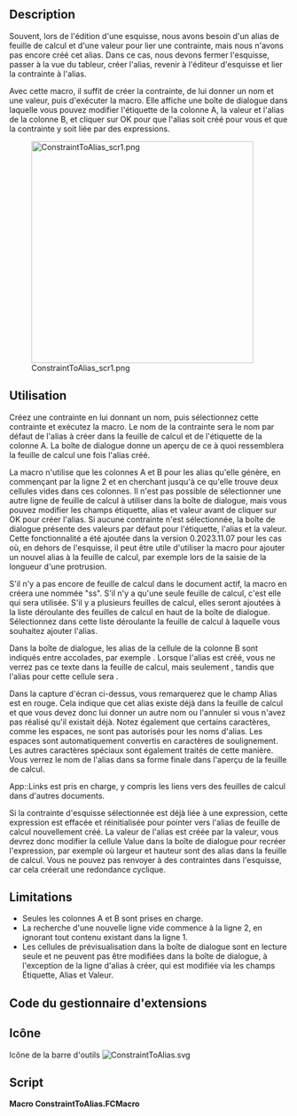 <languages/>

{{Macro/fr
|Name=Macro ConstraintToAlias
|Name/fr=Macro ConstraintToAlias
|Icon=ConstraintToAlias.svg
|Description=Créer un alias depuis l'éditeur de Sketcher à partir d'une contrainte nommée sélectionnée.
|Author=TheMarkster
|Version=0.2023.12.10
|Date=2023-12.10
|FCVersion=0.21
|Download=[https://wiki.freecad.org/images/3/31/ConstraintToAlias.svg Icône de la barre d'outils]
}}

==Description==

Souvent, lors de l'édition d'une esquisse, nous avons besoin d'un alias de feuille de calcul et d'une valeur pour lier une contrainte, mais nous n'avons pas encore créé cet alias. Dans ce cas, nous devons fermer l'esquisse, passer à la vue du tableur, créer l'alias, revenir à l'éditeur d'esquisse et lier la contrainte à l'alias.

Avec cette macro, il suffit de créer la contrainte, de lui donner un nom et une valeur, puis d'exécuter la macro. Elle affiche une boîte de dialogue dans laquelle vous pouvez modifier l'étiquette de la colonne A, la valeur et l'alias de la colonne B, et cliquer sur OK pour que l'alias soit créé pour vous et que la contrainte y soit liée par des expressions.

[[File:ConstraintToAlias_scr1.png|400px]]

<span id="Usage"></span>
==Utilisation==

Créez une contrainte en lui donnant un nom, puis sélectionnez cette contrainte et exécutez la macro. Le nom de la contrainte sera le nom par défaut de l'alias à créer dans la feuille de calcul et de l'étiquette de la colonne A. La boîte de dialogue donne un aperçu de ce à quoi ressemblera la feuille de calcul une fois l'alias créé. 

La macro n'utilise que les colonnes A et B pour les alias qu'elle génère, en commençant par la ligne 2 et en cherchant jusqu'à ce qu'elle trouve deux cellules vides dans ces colonnes. Il n'est pas possible de sélectionner une autre ligne de feuille de calcul à utiliser dans la boîte de dialogue, mais vous pouvez modifier les champs étiquette, alias et valeur avant de cliquer sur OK pour créer l'alias. Si aucune contrainte n'est sélectionnée, la boîte de dialogue présente des valeurs par défaut pour l'étiquette, l'alias et la valeur. Cette fonctionnalité a été ajoutée dans la version 0.2023.11.07 pour les cas où, en dehors de l'esquisse, il peut être utile d'utiliser la macro pour ajouter un nouvel alias à la feuille de calcul, par exemple lors de la saisie de la longueur d'une protrusion.

S'il n'y a pas encore de feuille de calcul dans le document actif, la macro en créera une nommée "ss". S'il n'y a qu'une seule feuille de calcul, c'est elle qui sera utilisée. S'il y a plusieurs feuilles de calcul, elles seront ajoutées à la liste déroulante des feuilles de calcul en haut de la boîte de dialogue. Sélectionnez dans cette liste déroulante la feuille de calcul à laquelle vous souhaitez ajouter l'alias.

Dans la boîte de dialogue, les alias de la cellule de la colonne B sont indiqués entre accolades, par exemple {{Value|{alias_for_this_cell} 32}}. Lorsque l'alias est créé, vous ne verrez pas ce texte dans la feuille de calcul, mais seulement {{Value|32}}, tandis que l'alias pour cette cellule sera {{Value|alias_for_this_cell}}.

Dans la capture d'écran ci-dessus, vous remarquerez que le champ Alias est en rouge. Cela indique que cet alias existe déjà dans la feuille de calcul et que vous devez donc lui donner un autre nom ou l'annuler si vous n'avez pas réalisé qu'il existait déjà. Notez également que certains caractères, comme les espaces, ne sont pas autorisés pour les noms d'alias. Les espaces sont automatiquement convertis en caractères de soulignement. Les autres caractères spéciaux sont également traités de cette manière. Vous verrez le nom de l'alias dans sa forme finale dans l'aperçu de la feuille de calcul.

App::Links est pris en charge, y compris les liens vers des feuilles de calcul dans d'autres documents.

Si la contrainte d'esquisse sélectionnée est déjà liée à une expression, cette expression est effacée et réinitialisée pour pointer vers l'alias de feuille de calcul nouvellement créé. La valeur de l'alias est créée par la valeur, vous devrez donc modifier la cellule Value dans la boîte de dialogue pour recréer l'expression, par exemple {{Value|<nowiki>=</nowiki>width * height}} où largeur et hauteur sont des alias dans la feuille de calcul. Vous ne pouvez pas renvoyer à des contraintes dans l'esquisse, car cela créerait une redondance cyclique.

==Limitations==

* Seules les colonnes A et B sont prises en charge.
* La recherche d'une nouvelle ligne vide commence à la ligne 2, en ignorant tout contenu existant dans la ligne 1.
* Les cellules de prévisualisation dans la boîte de dialogue sont en lecture seule et ne peuvent pas être modifiées dans la boîte de dialogue, à l'exception de la ligne d'alias à créer, qui est modifiée via les champs Étiquette, Alias et Valeur.

<span id="AddonManager_code"></span>
==Code du gestionnaire d'extensions==

{{Codeextralink|https://gist.github.com/mwganson/005765b49123d80cbb54569e081779a1/raw/556bf483802da8d756f869a4f894ba150d322305/ConstraintToAlias.FCMacro|ConstraintToAlias.FCMacro}}

<span id="Icon"></span>
==Icône==

Icône de la barre d'outils [[Image:ConstraintToAlias.svg]]

==Script==

'''Macro ConstraintToAlias.FCMacro'''

{{CodeDownload|https://gist.github.com/mwganson/005765b49123d80cbb54569e081779a1|ConstraintToAlias.FCMacro}}
